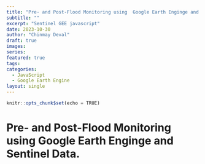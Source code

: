```yaml
---
title: "Pre- and Post-Flood Monitoring using  Google Earth Enginge and Sentinel Data."
subtitle: ""
excerpt: "Sentinel GEE javascript"
date: 2023-10-30
author: "Chinmay Deval"
draft: true
images:
series:
featured: true
tags:
categories: 
  - JavaScript
  - Google Earth Engine
layout: single
---
```


```js
knitr::opts_chunk$set(echo = TRUE)
```

# Pre- and Post-Flood Monitoring using  Google Earth Enginge and Sentinel Data.



```js

```

